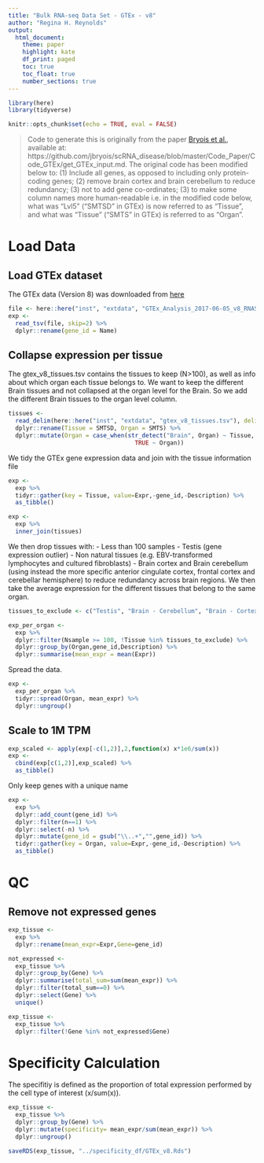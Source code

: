 ```yaml
---
title: "Bulk RNA-seq Data Set - GTEx - v8"
author: "Regina H. Reynolds"
output: 
  html_document:
    theme: paper
    highlight: kate
    df_print: paged
    toc: true
    toc_float: true
    number_sections: true
---
```


```r

library(here)
library(tidyverse)

knitr::opts_chunk$set(echo = TRUE, eval = FALSE)
```

> Code to generate this is originally from the paper [Bryois et al.](https://www.nature.com/articles/s41588-020-0610-9), available at: https://github.com/jbryois/scRNA_disease/blob/master/Code_Paper/Code_GTEx/get_GTEx_input.md. The original code has been modified below to: (1) Include all genes, as opposed to including only protein-coding genes; (2) remove brain cortex and brain cerebellum to reduce redundancy; (3) not to add gene co-ordinates; (3) to make some column names more human-readable i.e. in the modified code below, what was "Lvl5" ("SMTSD" in GTEx) is now referred to as "Tissue", and what was "Tissue" ("SMTS" in GTEx) is referred to as "Organ".

# Load Data

## Load GTEx dataset

The GTEx data (Version 8) was downloaded from [here](https://gtexportal.org)

```r
file <- here::here("inst", "extdata", "GTEx_Analysis_2017-06-05_v8_RNASeQCv1.1.9_gene_median_tpm.gct.gz")
exp <- 
  read_tsv(file, skip=2) %>% 
  dplyr::rename(gene_id = Name)

```

## Collapse expression per tissue

The gtex_v8_tissues.tsv contains the tissues to keep (N>100), as well as info about which organ each tissue belongs to. We want to keep the different Brain tissues and not collapsed at the organ level for the Brain. So we add the different Brain tissues to the organ level column.

```r
tissues <-
  read_delim(here::here("inst", "extdata", "gtex_v8_tissues.tsv"), delim = " ") %>% 
  dplyr::rename(Tissue = SMTSD, Organ = SMTS) %>% 
  dplyr::mutate(Organ = case_when(str_detect("Brain", Organ) ~ Tissue,
                                    TRUE ~ Organ))


```

We tidy the GTEx gene expression data and join with the tissue information file

```r

exp <- 
  exp %>% 
  tidyr::gather(key = Tissue, value=Expr,-gene_id,-Description) %>% 
  as_tibble()

exp <- 
  exp %>% 
  inner_join(tissues)
```

We then drop tissues with: 
    - Less than 100 samples
    - Testis (gene expression outlier)
    - Non natural tissues (e.g. EBV-transformed lymphocytes and cultured fibroblasts)
    - Brain cortex and Brain cerebellum (using instead the more specific anterior cingulate cortex, frontal cortex and cerebellar hemisphere) to reduce redundancy across brain regions.
We then take the average expression for the different tissues that belong to the same organ.

```r

tissues_to_exclude <- c("Testis", "Brain - Cerebellum", "Brain - Cortex", "Cells - EBV-transformed lymphocytes", "Cells - Cultured fibroblasts")

exp_per_organ <- 
  exp %>% 
  dplyr::filter(Nsample >= 100, !Tissue %in% tissues_to_exclude) %>%
  dplyr::group_by(Organ,gene_id,Description) %>% 
  dplyr::summarise(mean_expr = mean(Expr))

```

Spread the data.

```r
exp <- 
  exp_per_organ %>% 
  tidyr::spread(Organ, mean_expr) %>% 
  dplyr::ungroup()

```

## Scale to 1M TPM

```r

exp_scaled <- apply(exp[-c(1,2)],2,function(x) x*1e6/sum(x))
exp <- 
  cbind(exp[c(1,2)],exp_scaled) %>% 
  as_tibble()

```

Only keep genes with a unique name

```R
exp <- 
  exp %>% 
  dplyr::add_count(gene_id) %>% 
  dplyr::filter(n==1) %>%
  dplyr::select(-n) %>%
  dplyr::mutate(gene_id = gsub("\\..+","",gene_id)) %>%
  tidyr::gather(key = Organ, value=Expr,-gene_id,-Description) %>% 
  as_tibble()
```

# QC

## Remove not expressed genes

```R

exp_tissue <- 
  exp %>% 
  dplyr::rename(mean_expr=Expr,Gene=gene_id)

not_expressed <- 
  exp_tissue %>% 
  dplyr::group_by(Gene) %>% 
  dplyr::summarise(total_sum=sum(mean_expr)) %>% 
  dplyr::filter(total_sum==0) %>% 
  dplyr::select(Gene) %>% 
  unique() 

exp_tissue <- 
  exp_tissue %>% 
  dplyr::filter(!Gene %in% not_expressed$Gene)

```

# Specificity Calculation

The specifitiy is defined as the proportion of total expression performed by the cell type of interest (x/sum(x)).

```R
exp_tissue <- 
  exp_tissue %>% 
  dplyr::group_by(Gene) %>% 
  dplyr::mutate(specificity= mean_expr/sum(mean_expr)) %>% 
  dplyr::ungroup()

saveRDS(exp_tissue, "../specificity_df/GTEx_v8.Rds")
```

